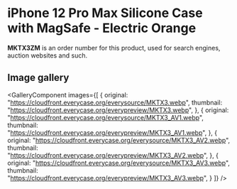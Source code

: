 
# iPhone 12 Pro Max Silicone Case with MagSafe - Electric Orange

<Callout type='info' emoji='👉🏻'>**MKTX3ZM** is an order number for this product, used for search engines, auction websites and such.</Callout>

## Image gallery

<GalleryComponent
    images={[
      {
        original: "https://cloudfront.everycase.org/everysource/MKTX3.webp",
        thumbnail: "https://cloudfront.everycase.org/everypreview/MKTX3.webp",
      },
      {
        original: "https://cloudfront.everycase.org/everysource/MKTX3_AV1.webp",
        thumbnail: "https://cloudfront.everycase.org/everypreview/MKTX3_AV1.webp",
      },
      {
        original: "https://cloudfront.everycase.org/everysource/MKTX3_AV2.webp",
        thumbnail: "https://cloudfront.everycase.org/everypreview/MKTX3_AV2.webp",
      },
      {
        original: "https://cloudfront.everycase.org/everysource/MKTX3_AV3.webp",
        thumbnail: "https://cloudfront.everycase.org/everypreview/MKTX3_AV3.webp",
      }
    ]}
  />
